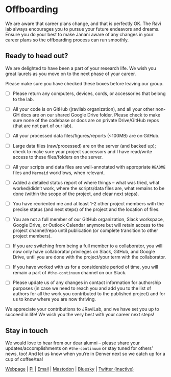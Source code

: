 # Offboarding

We are aware that career plans change, and that is perfectly OK. The Ravi lab always encourages you to pursue your future endeavors and dreams. Ensure you do your best to make Janani aware of any changes in your career plans so the offboarding process can run smoothly.

## Ready to head out?

We are delighted to have been a part of your research life. We wish you great laurels as you move on to the next phase of your career.

Please make sure you have checked these boxes before leaving our group.

-   [ ] Please return any computers, devices, cords, or accessories that belong to the lab.

-   [ ] All your code is on GitHub (jravilab organization), and all your other non-GH docs are on our shared Google Drive folder. Please check to make sure none of the codebase or docs are on private Drive/GitHub repos (that are not part of our lab).

-   [ ] All your processed data files/figures/reports (\<100MB) are on GitHub.

-   [ ] Large data files (raw/processed) are on the server (and backed up); check to make sure your project successors and I have read/write access to these files/folders on the server.

-   [ ] All your scripts and data files are well-annotated with appropriate `README` files and `Mermaid` workflows, when relevant.

-   [ ] Added a detailed status report of where things -- what was tried, what worked/didn't work, where the scripts/data files are, what remains to be done (within the scope of the project, and clear next steps).

-   [ ] You have reoriented me and at least 1-2 other project members with the precise status (and next steps) of the project and the location of files.

-   [ ] You are not a full member of our GitHub organization, Slack workspace, Google Drive, or Outlook Calendar anymore but will retain access to the project channel/repo until publication (or complete transition to other project members).

-   [ ] If you are switching from being a full member to a collaborator, you will now only have collaborator privileges on Slack, GitHub, and Google Drive, until you are done with the project/your term with the collaborator.

-   [ ] If you have worked with us for a considerable period of time, you will remain a part of `#the-continuum` channel on our Slack.

-   [ ] Please update us of any changes in contact information for authorship purposes (in case we need to reach you and add you to the list of authors for all the work you contributed to the published project) and for us to know where you are now thriving.

We appreciate your contributions to JRaviLab, and we have set you up to succeed in life! We wish you the very best with your career next steps!

## Stay in touch

We would love to hear from our dear alumni -- please share your updates/accomplishments on `#the-continuum` or stay tuned for others' news, too! And let us know when you're in Denver next so we catch up for a cup of coffee/tea!

[Webpage](https://jravilab.github.io) \| [PI](https://jravilab.github.io/#about) \| [Email](mailto:janani.ravi@cuanschutz.edu) \|  [Mastodon](https://genomic.social/@jravilab) \| [Bluesky](https://bsky.app/profile/jananiravi.bsky.social) \|  [Twitter (inactive)](https://twitter.com/jravilab)
